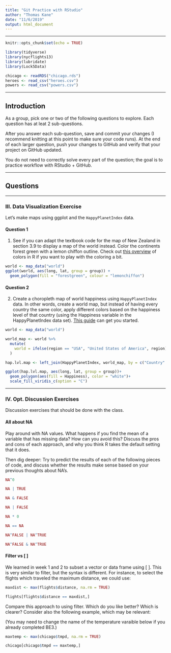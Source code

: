```yaml
---
title: "Git Practice with RStudio"
author: "Thomas Kane"
date: "11/6/2019"
output: html_document
---
```


------

```r
knitr::opts_chunk$set(echo = TRUE)

library(tidyverse)
library(nycflights13)
library(lubridate) 
library(Lock5Data)

chicago <- readRDS("chicago.rds")
heroes <- read_csv("heroes.csv")
powers <- read_csv("powers.csv")
```

------

## Introduction

As a group, pick one or two of the following questions to explore. Each question has at leat 2 sub-questions. 

After you answer each sub-question, save and commit your changes (I recommend knitting at this point to make sure your code runs). At the end of each larger question, push your changes to GitHub and verify that your project on GitHub updated.

You do not need to correctly solve every part of the question; the goal is to practice workflow with RStudio + GitHub.

------

## Questions

------

### III. Data Visualization Exercise

Let's make maps using ggplot and the `HappyPlanetIndex` data.

#### Question 1

1. See if you can adapt the textbook code for the map of New Zealand in section 3.9 to display a map of the world instead. Color the continents forest green with a lemon chiffon outline. Check out [this overview](http://www.stat.columbia.edu/~tzheng/files/Rcolor.pdf) of colors in R if you want to play with the coloring a bit.

```r
world <- map_data("world")
ggplot(world, aes(long, lat, group = group)) +
  geom_polygon(fill = "forestgreen", colour = "lemonchiffon")
```

#### Question 2

2. Create a choropleth map of world happiness using `HappyPlanetIndex` data. In other words, create a world map, but instead of having every country the same color, apply different colors based on the happiness level of that country (using the Happiness variable in the HappyPlanetIndex data set). [This guide](https://www.datanovia.com/en/blog/how-to-create-a-map-using-ggplot2/) can get you started.

```r
world <- map_data("world")

world_map <- world %>%
  mutate(
    world = ifelse(region == "USA", "United States of America", region)
  )

hap.lvl.map <- left_join(HappyPlanetIndex, world_map, by = c("Country" = "region"))

ggplot(hap.lvl.map, aes(long, lat, group = group))+
  geom_polygon(aes(fill = Happiness), color = "white")+
  scale_fill_viridis_c(option = "C")
```

------

### IV. Opt. Discussion Exercises

Discussion exercises that should be done with the class.

#### All about NA

Play around with NA values. What happens if you find the mean of a variable that has missing data? How can you avoid this? Discuss the pros and cons of each approach, and why you think R takes the default setting that it does.

Then dig deeper: Try to predict the results of each of the following pieces of code, and discuss whether the results make sense based on your previous thoughts about NA's.

```r
NA^0

NA | TRUE

NA & FALSE

NA | FALSE

NA * 0 

NA == NA

NA^FALSE | NA^TRUE

NA^FALSE & NA^TRUE
```

#### Filter vs [ ]

We learned in week 1 and 2 to subset a vector or data frame using [ ]. This is very similar to filter, but the syntax is different. For instance, to select the flights which traveled the maximum distance, we could use:

```r
maxdist <- max(flights$distance, na.rm = TRUE)

flights[flights$distance == maxdist,]

```

Compare this approach to using filter. Which do you like better? Which is clearer? Consider also the following example, which may be relevant: 

(You may need to change the name of the temperature varaible below if you already completed BE3.)

```r
maxtemp <- max(chicago$tmpd, na.rm = TRUE)

chicago[chicago$tmpd == maxtemp,]
```
